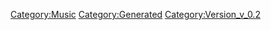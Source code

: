 {{Music
 |Name=放課後オーバーフロウ
 |ID=30
 |Cov=30
 |Cd=10
 |Nam=30
 |Div=30
 |Ma=2
 |SerieId=2
 |SerieLogoId=2
 |WavId=30
 |VariationId=0
 |Dsc=30
 |Strt=10
 |ValkyrieBattle=1
 |ValkyrieIntro=1
 |ValkyrieIntroSky=1
 |DivaSolo=1
 |DivaMulti=1
 |Exp=2
 |OfficialName=放課後オーバーフロウ
 |VocalName=ランカ・リー＝中島愛
 |Description=作品：劇場版マクロスF〜サヨナラノツバサ〜<br /><br />歌手：ランカ・リー＝中島愛<br /><br />作詞：Gabriela Robin<br />作曲：菅野よう子
 |StoryTitle=「私…アルト君が好きです！」
 |StoryDesc=バジュラ本星を独占しようとするフロンティア軍に対し、<br />単独で決戦を挑むマクロス・クォーターとS.M.S。<br /><br />ランカはバジュラと対話するため戦場に歌を響かせる。<br />歌う新曲は彼女が初めて作詞をさせてもらった曲で、<br />大切な人への想いが込められた曲だった。
 |BuyURL=http://recochoku.jp/song/S21014248/single?ds=1004680147
 |BannerId=0
 |AnmStoreURL=
}}
[[Category:Music]]
[[Category:Generated]]
[[Category:Version_v_0.2]]
